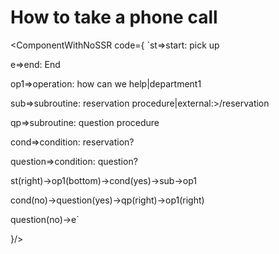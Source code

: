 # How to take a phone call

<ComponentWithNoSSR code={
    `st=>start: pick up

e=>end: End

op1=>operation: how can we help|department1



sub=>subroutine: reservation procedure|external:>/reservation

qp=>subroutine: question procedure

cond=>condition: reservation?

question=>condition: question?

st(right)->op1(bottom)->cond(yes)->sub->op1

cond(no)->question(yes)->qp(right)->op1(right)

question(no)->e`

}/>